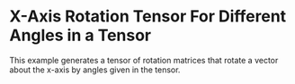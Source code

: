 X-Axis Rotation Tensor For Different Angles in a Tensor
========================================================


This example generates a tensor of rotation matrices that rotate a vector about the
x-axis by angles given in the tensor.


<WorkedExample />
